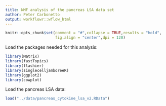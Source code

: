 ```yaml
---
title: NMF analysis of the pancreas LSA data set
author: Peter Carbonetto
output: workflowr::wflow_html
---
```


```r
knitr::opts_chunk$set(comment = "#",collapse = TRUE,results = "hold",
                      fig.align = "center",dpi = 120)
```

Load the packages needed for this analysis:

```r
library(Matrix)
library(fastTopics)
library(flashier)
library(singlecelljamboreeR)
library(ggplot2)
library(cowplot)
```

Load the pancreas LSA data:

```r
load("../data/pancreas_cytokine_lsa_v2.RData")
```
